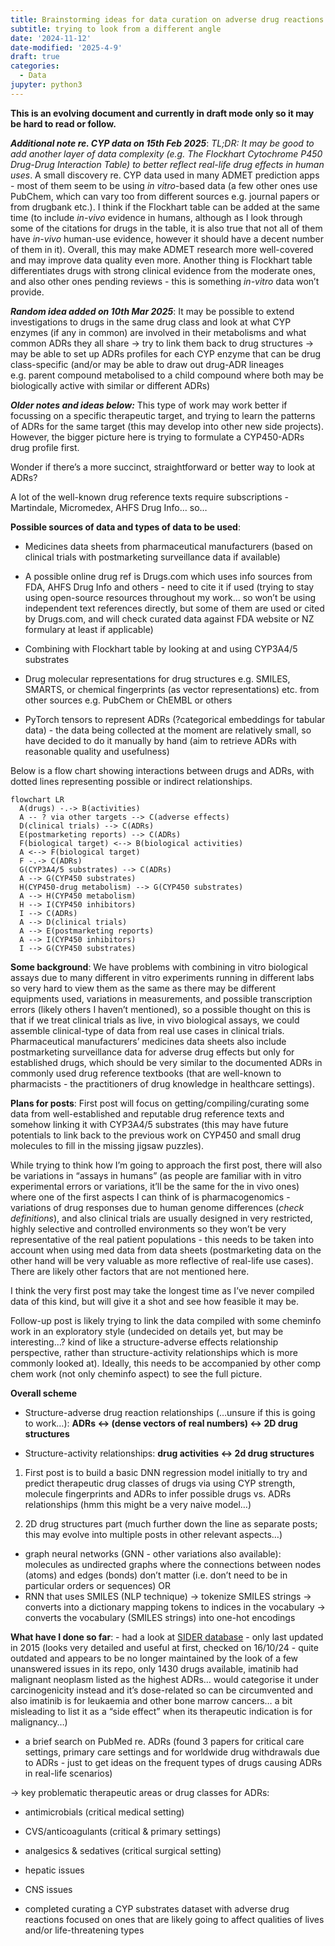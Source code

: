 ```yaml
---
title: Brainstorming ideas for data curation on adverse drug reactions (ADRs) 
subtitle: trying to look from a different angle 
date: '2024-11-12'
date-modified: '2025-4-9'
draft: true
categories:
  - Data
jupyter: python3
---
```


**This is an evolving document and currently in draft mode only so it may be hard to read or follow.**

***Additional note re. CYP data on 15th Feb 2025***: 
*TL;DR: It may be good to add another layer of data complexity (e.g. The Flockhart Cytochrome P450 Drug-Drug Interaction Table) to better reflect real-life drug effects in human uses*. A small discovery re. CYP data used in many ADMET prediction apps - most of them seem to be using *in vitro*-based data (a few other ones use PubChem, which can vary too from different sources e.g. journal papers or from drugbank etc.). I think if the Flockhart table can be added at the same time (to include *in-vivo* evidence in humans, although as I look through some of the citations for drugs in the table, it is also true that not all of them have *in-vivo* human-use evidence, however it should have a decent number of them in it). Overall, this may make ADMET research more well-covered and may improve data quality even more. Another thing is Flockhart table differentiates drugs with strong clinical evidence from the moderate ones, and also other ones pending reviews - this is something *in-vitro* data won't provide.


***Random idea added on 10th Mar 2025***: 
It may be possible to extend investigations to drugs in the same drug class and look at what CYP enzymes (if any in common) are involved in their metabolisms and what common ADRs they all share -> try to link them back to drug structures -> may be able to set up ADRs profiles for each CYP enzyme that can be drug class-specific (and/or may be able to draw out drug-ADR lineages e.g. parent compound metabolised to a child compound where both may be biologically active with similar or different ADRs)

***Older notes and ideas below:***
This type of work may work better if focussing on a specific therapeutic target, and trying to learn the patterns of ADRs for the same target (this may develop into other new side projects). However, the bigger picture here is trying to formulate a CYP450-ADRs drug profile first.

Wonder if there's a more succinct, straightforward or better way to look at ADRs?

A lot of the well-known drug reference texts require subscriptions - Martindale, Micromedex, AHFS Drug Info... so...


**Possible sources of data and types of data to be used**:

* Medicines data sheets from pharmaceutical manufacturers (based on clinical trials with postmarketing surveillance data if available)

* A possible online drug ref is Drugs.com which uses info sources from FDA, AHFS Drug Info and others - need to cite it if used (trying to stay using open-source resources throughout my work... so won't be using independent text references directly, but some of them are used or cited by Drugs.com, and will check curated data against FDA website or NZ formulary at least if applicable)

* Combining with Flockhart table by looking at and using CYP3A4/5 substrates

* Drug molecular representations for drug structures e.g. SMILES, SMARTS, or chemical fingerprints (as vector representations) etc. from other sources e.g. PubChem or ChEMBL or others

* PyTorch tensors to represent ADRs (?categorical embeddings for tabular data) - the data being collected at the moment are relatively small, so have decided to do it manually by hand (aim to retrieve ADRs with reasonable quality and usefulness)

Below is a flow chart showing interactions between drugs and ADRs, with dotted lines representing possible or indirect relationships.

```mermaid
flowchart LR
  A(drugs) -.-> B(activities)
  A -- ? via other targets --> C(adverse effects)
  D(clinical trials) --> C(ADRs)
  E(postmarketing reports) --> C(ADRs)
  F(biological target) <--> B(biological activities)
  A <--> F(biological target)
  F -.-> C(ADRs)
  G(CYP3A4/5 substrates) --> C(ADRs)
  A --> G(CYP450 substrates)
  H(CYP450-drug metabolism) --> G(CYP450 substrates)
  A --> H(CYP450 metabolism)
  H --> I(CYP450 inhibitors)
  I --> C(ADRs)
  A --> D(clinical trials)
  A --> E(postmarketing reports)
  A --> I(CYP450 inhibitors)
  I --> G(CYP450 substrates)
```


**Some background**:
We have problems with combining in vitro biological assays due to many different in vitro experiments running in different labs so very hard to view them as the same as there may be different equipments used, variations in measurements, and possible transcription errors (likely others I haven't mentioned), so a possible thought on this is that if we treat clinical trials as live, in vivo biological assays, we could assemble clinical-type of data from real use cases in clinical trials. Pharmaceutical manufacturers' medicines data sheets also include postmarketing surveillance data for adverse drug effects but only for established drugs, which should be very similar to the documented ADRs in commonly used drug reference textbooks (that are well-known to pharmacists - the practitioners of drug knowledge in healthcare settings).


**Plans for posts**:
First post will focus on getting/compiling/curating some data from well-established and reputable drug reference texts and somehow linking it with CYP3A4/5 substrates (this may have future potentials to link back to the previous work on CYP450 and small drug molecules to fill in the missing jigsaw puzzles). 

While trying to think how I'm going to approach the first post, there will also be variations in "assays in humans" (as people are familiar with in vitro experimental errors or variations, it'll be the same for the in vivo ones) where one of the first aspects I can think of is pharmacogenomics - variations of drug responses due to human genome differences (*check definitions*), and also clinical trials are usually designed in very restricted, highly selective and controlled environments so they won't be very representative of the real patient populations - this needs to be taken into account when using med data from data sheets (postmarketing data on the other hand will be very valuable as more reflective of real-life use cases). There are likely other factors that are not mentioned here.

I think the very first post may take the longest time as I've never compiled data of this kind, but will give it a shot and see how feasible it may be.

Follow-up post is likely trying to link the data compiled with some cheminfo work in an exploratory style (undecided on details yet, but may be interesting...? kind of like a structure-adverse effects relationship perspective, rather than structure-activity relationships which is more commonly looked at). Ideally, this needs to be accompanied by other comp chem work (not only cheminfo aspect) to see the full picture.

**Overall scheme**

* Structure-adverse drug reaction relationships (...unsure if this is going to work...): 
**ADRs <-> (dense vectors of real numbers) <-> 2D drug structures**

* Structure-activity relationships: 
**drug activities <-> 2d drug structures**

1. First post is to build a basic DNN regression model initially to try and predict therapeutic drug classes of drugs via using CYP strength, molecule fingerprints and ADRs to infer possible drugs vs. ADRs relationships (hmm this might be a very naive model...)

2. 2D drug structures part (much further down the line as separate posts; this may evolve into multiple posts in other relevant aspects...)
- graph neural networks (GNN - other variations also available): molecules as undirected graphs where the connections between nodes (atoms) and edges (bonds) don't matter (i.e. don't need to be in particular orders or sequences) 
OR 
- RNN that uses SMILES (NLP technique) -> tokenize SMILES strings -> converts into a dictionary mapping tokens to indices in the vocabulary -> converts the vocabulary (SMILES strings) into one-hot encodings


**What have I done so far**:
- had a look at [SIDER database](http://sideeffects.embl.de/) - only last updated in 2015 (looks very detailed and useful at first, checked on 16/10/24 - quite outdated and appears to be no longer maintained by the look of a few unanswered issues in its repo, only 1430 drugs available, imatinib had malignant neoplasm listed as the highest ADRs... would categorise it under carcinogenicity instead and it's dose-related so can be circumvented and also imatinib is for leukaemia and other bone marrow cancers... a bit misleading to list it as a "side effect" when its therapeutic indication is for malignancy...)

- a brief search on PubMed re. ADRs (found 3 papers for critical care settings, primary care settings and for worldwide drug withdrawals due to ADRs - just to get ideas on the frequent types of drugs causing ADRs in real-life scenarios)

-> key problematic therapeutic areas or drug classes for ADRs: 

* antimicrobials (critical medical setting)
* CVS/anticoagulants (critical & primary settings)
* analgesics & sedatives (critical surgical setting)
* hepatic issues
* CNS issues

- completed curating a CYP substrates dataset with adverse drug reactions focused on ones that are likely going to affect qualities of lives and/or life-threatening types
